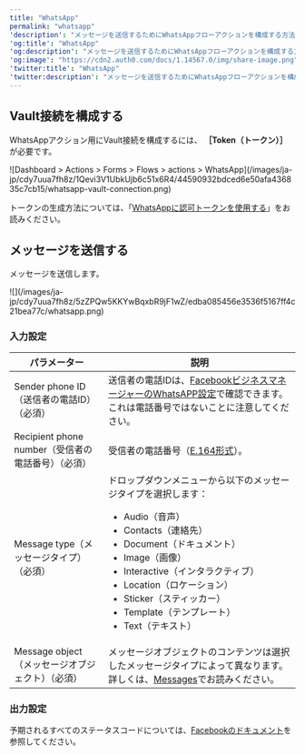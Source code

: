 ```yaml
---
title: "WhatsApp"
permalink: "whatsapp"
'description': "メッセージを送信するためにWhatsAppフローアクションを構成する方法を説明します。"
'og:title': "WhatsApp"
'og:description': "メッセージを送信するためにWhatsAppフローアクションを構成する方法を説明します。"
'og:image': "https://cdn2.auth0.com/docs/1.14567.0/img/share-image.png"
'twitter:title': "WhatsApp"
'twitter:description': "メッセージを送信するためにWhatsAppフローアクションを構成する方法を説明します。"
---
```


## Vault接続を構成する

WhatsAppアクション用にVault接続を構成するには、 **［Token（トークン）］** が必要です。

<Frame>![Dashboard > Actions > Forms > Flows > actions > WhatsApp](/images/ja-jp/cdy7uua7fh8z/1Qevi3V1UbkUjb6c51x6R4/44590932bdced6e50afa436835c7cb15/whatsapp-vault-connection.png)</Frame>

トークンの生成方法については、「[WhatsAppに認可トークンを使用する](https://developers.facebook.com/blog/post/2022/12/05/auth-tokens/)」をお読みください。

## メッセージを送信する

メッセージを送信します。

<Frame>![](/images/ja-jp/cdy7uua7fh8z/5zZPQw5KKYwBqxbR9jF1wZ/edba085456e3536f5167ff4c21bea77c/whatsapp.png)</Frame>

### 入力設定

<table class="table">
<thead>
<tr>
<th><b>パラメーター</b></th>
<th><b>説明</b></th>
</tr>
</thead>
<tbody>
<tr>
<td>Sender phone ID（送信者の電話ID）（必須）</td>
<td>送信者の電話IDは、<a href="https://developers.facebook.com/apps">FacebookビジネスマネージャーのWhatsAPP設定</a>で確認できます。これは電話番号ではないことに注意してください。</td>
</tr>
<tr>
<td>Recipient phone number（受信者の電話番号）（必須）</td>
<td>受信者の電話番号（<a href="https://en.wikipedia.org/wiki/E.164">E.164形式</a>）。</td>
</tr>
<tr>
<td>Message type（メッセージタイプ）（必須）</td>
<td>
ドロップダウンメニューから以下のメッセージタイプを選択します：
            <ul>
<li>Audio（音声）</li>
<li>Contacts（連絡先）</li>
<li>Document（ドキュメント）</li>
<li>Image（画像）</li>
<li>Interactive（インタラクティブ）</li>
<li>Location（ロケーション）</li>
<li>Sticker（スティッカー）</li>
<li>Template（テンプレート）</li>
<li>Text（テキスト）</li>
</ul>
</td>
</tr>
<tr>
<td>Message object（メッセージオブジェクト）（必須）</td>
<td>メッセージオブジェクトのコンテンツは選択したメッセージタイプによって異なります。詳しくは、<a href="https://developers.facebook.com/docs/whatsapp/cloud-api/reference/messages">Messages</a>でお読みください。</td>
</tr>
</tbody>
</table>

### 出力設定

予期されるすべてのステータスコードについては、[Facebookのドキュメント](https://developers.facebook.com/docs/whatsapp/cloud-api/support/error-codes)を参照してください。